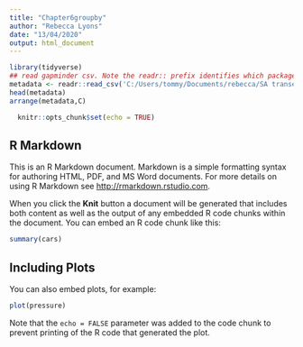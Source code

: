 ```yaml
---
title: "Chapter6groupby"
author: "Rebecca Lyons"
date: "13/04/2020"
output: html_document
---
```


```r
library(tidyverse)
## read gapminder csv. Note the readr:: prefix identifies which package it's in
metadata <- readr::read_csv('C:/Users/tommy/Documents/rebecca/SA transect just files/metadata.csv') 
head(metadata)
arrange(metadata,C)

  knitr::opts_chunk$set(echo = TRUE)
```

## R Markdown

This is an R Markdown document. Markdown is a simple formatting syntax for authoring HTML, PDF, and MS Word documents. For more details on using R Markdown see <http://rmarkdown.rstudio.com>.

When you click the **Knit** button a document will be generated that includes both content as well as the output of any embedded R code chunks within the document. You can embed an R code chunk like this:

```r
summary(cars)
```

## Including Plots

You can also embed plots, for example:

```r
plot(pressure)
```

Note that the `echo = FALSE` parameter was added to the code chunk to prevent printing of the R code that generated the plot.
